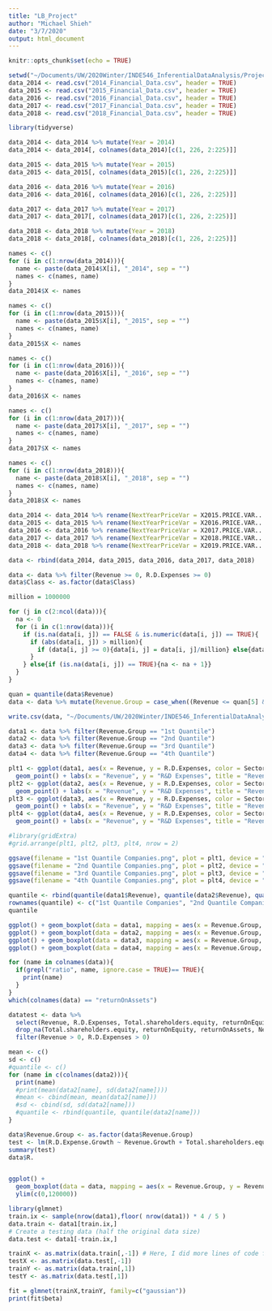 ```yaml
---
title: "LB_Project"
author: "Michael Shieh"
date: "3/7/2020"
output: html_document
---
```


```r
knitr::opts_chunk$set(echo = TRUE)
```

```r
setwd("~/Documents/UW/2020Winter/INDE546_InferentialDataAnalysis/Project/Dataset")
data_2014 <- read.csv("2014_Financial_Data.csv", header = TRUE)
data_2015 <- read.csv("2015_Financial_Data.csv", header = TRUE)
data_2016 <- read.csv("2016_Financial_Data.csv", header = TRUE)
data_2017 <- read.csv("2017_Financial_Data.csv", header = TRUE)
data_2018 <- read.csv("2018_Financial_Data.csv", header = TRUE)
```

```r
library(tidyverse)
```

```r
data_2014 <- data_2014 %>% mutate(Year = 2014)
data_2014 <- data_2014[, colnames(data_2014)[c(1, 226, 2:225)]]

data_2015 <- data_2015 %>% mutate(Year = 2015)
data_2015 <- data_2015[, colnames(data_2015)[c(1, 226, 2:225)]]

data_2016 <- data_2016 %>% mutate(Year = 2016)
data_2016 <- data_2016[, colnames(data_2016)[c(1, 226, 2:225)]]

data_2017 <- data_2017 %>% mutate(Year = 2017)
data_2017 <- data_2017[, colnames(data_2017)[c(1, 226, 2:225)]]

data_2018 <- data_2018 %>% mutate(Year = 2018)
data_2018 <- data_2018[, colnames(data_2018)[c(1, 226, 2:225)]]
```

```r
names <- c()
for (i in c(1:nrow(data_2014))){
  name <- paste(data_2014$X[i], "_2014", sep = "")
  names <- c(names, name)
}
data_2014$X <- names

names <- c()
for (i in c(1:nrow(data_2015))){
  name <- paste(data_2015$X[i], "_2015", sep = "")
  names <- c(names, name)
}
data_2015$X <- names

names <- c()
for (i in c(1:nrow(data_2016))){
  name <- paste(data_2016$X[i], "_2016", sep = "")
  names <- c(names, name)
}
data_2016$X <- names

names <- c()
for (i in c(1:nrow(data_2017))){
  name <- paste(data_2017$X[i], "_2017", sep = "")
  names <- c(names, name)
}
data_2017$X <- names

names <- c()
for (i in c(1:nrow(data_2018))){
  name <- paste(data_2018$X[i], "_2018", sep = "")
  names <- c(names, name)
}
data_2018$X <- names
```


```r
data_2014 <- data_2014 %>% rename(NextYearPriceVar = X2015.PRICE.VAR....)
data_2015 <- data_2015 %>% rename(NextYearPriceVar = X2016.PRICE.VAR....)
data_2016 <- data_2016 %>% rename(NextYearPriceVar = X2017.PRICE.VAR....)
data_2017 <- data_2017 %>% rename(NextYearPriceVar = X2018.PRICE.VAR....)
data_2018 <- data_2018 %>% rename(NextYearPriceVar = X2019.PRICE.VAR....)
```

```r
data <- rbind(data_2014, data_2015, data_2016, data_2017, data_2018)
```

```r
data <- data %>% filter(Revenue >= 0, R.D.Expenses >= 0)
data$Class <- as.factor(data$Class)
```

```r
million = 1000000

for (j in c(2:ncol(data))){
  na <- 0
  for (i in c(1:nrow(data))){
    if (is.na(data[i, j]) == FALSE & is.numeric(data[i, j]) == TRUE){
      if (abs(data[i, j]) > million){
        if (data[i, j] >= 0){data[i, j] = data[i, j]/million} else{data[i, j] = data[i, j]/(-million)}
      }
    } else{if (is.na(data[i, j]) == TRUE){na <- na + 1}}
  }
}
```

```r
quan = quantile(data$Revenue)
data <- data %>% mutate(Revenue.Group = case_when((Revenue <= quan[5] & Revenue > quan[4]) ~ "4th Quantile", (Revenue <= quan[4] & Revenue > quan[3]) ~ "3rd Quantile", (Revenue <= quan[3] & Revenue > quan[2]) ~ "2nd Quantile", Revenue <= quan[2] ~ "1st Quantile"))
```

```r
write.csv(data, "~/Documents/UW/2020Winter/INDE546_InferentialDataAnalysis/Project/Dataset/ProcessedDataset.csv")
```

```r
data1 <- data %>% filter(Revenue.Group == "1st Quantile")
data2 <- data %>% filter(Revenue.Group == "2nd Quantile")
data3 <- data %>% filter(Revenue.Group == "3rd Quantile")
data4 <- data %>% filter(Revenue.Group == "4th Quantile")

plt1 <- ggplot(data1, aes(x = Revenue, y = R.D.Expenses, color = Sector)) +
  geom_point() + labs(x = "Revenue", y = "R&D Expenses", title = "Revenue vs R&D Expenses for 1st Quantile Companies (Unit: Million)")
plt2 <- ggplot(data2, aes(x = Revenue, y = R.D.Expenses, color = Sector)) +
  geom_point() + labs(x = "Revenue", y = "R&D Expenses", title = "Revenue vs R&D Expenses for 2nd Quantile Companies (Unit: Million)")
plt3 <- ggplot(data3, aes(x = Revenue, y = R.D.Expenses, color = Sector)) +
  geom_point() + labs(x = "Revenue", y = "R&D Expenses", title = "Revenue vs R&D Expenses for 3rd Quantile Companies (Unit: Million)")
plt4 <- ggplot(data4, aes(x = Revenue, y = R.D.Expenses, color = Sector)) +
  geom_point() + labs(x = "Revenue", y = "R&D Expenses", title = "Revenue vs R&D Expenses for 4th Quantile Companies (Unit: Million)")

#library(gridExtra)
#grid.arrange(plt1, plt2, plt3, plt4, nrow = 2)

ggsave(filename = "1st Quantile Companies.png", plot = plt1, device = "png")
ggsave(filename = "2nd Quantile Companies.png", plot = plt2, device = "png")
ggsave(filename = "3rd Quantile Companies.png", plot = plt3, device = "png")
ggsave(filename = "4th Quantile Companies.png", plot = plt4, device = "png")
```

```r
quantile <- rbind(quantile(data1$Revenue), quantile(data2$Revenue), quantile(data3$Revenue), quantile(data4$Revenue))
rownames(quantile) <- c("1st Quantile Companies", "2nd Quantile Companies", "3rd Quantile Companies", "4th Quantile Companies")
quantile
```
```r
ggplot() + geom_boxplot(data = data1, mapping = aes(x = Revenue.Group, y = Revenue))
ggplot() + geom_boxplot(data = data2, mapping = aes(x = Revenue.Group, y = Revenue))
ggplot() + geom_boxplot(data = data3, mapping = aes(x = Revenue.Group, y = Revenue))
ggplot() + geom_boxplot(data = data4, mapping = aes(x = Revenue.Group, y = Revenue))
```

```r
for (name in colnames(data)){
  if(grepl("ratio", name, ignore.case = TRUE)== TRUE){
    print(name)
  }
}
which(colnames(data) == "returnOnAssets")
```

```r
datatest <- data %>% 
  select(Revenue, R.D.Expenses, Total.shareholders.equity, returnOnEquity, returnOnAssets, Net.Income) %>% 
  drop_na(Total.shareholders.equity, returnOnEquity, returnOnAssets, Net.Income) %>%
  filter(Revenue > 0, R.D.Expenses > 0)
```

```r
mean <- c()
sd <- c()
#quantile <- c()
for (name in c(colnames(data2))){
  print(name)
  #print(mean(data2[name], sd(data2[name])))
  #mean <- cbind(mean, mean(data2[name]))
  #sd <- cbind(sd, sd(data2[name]))
  #quantile <- rbind(quantile, quantile(data2[name]))
}
```

```r
data$Revenue.Group <- as.factor(data$Revenue.Group)
test <- lm(R.D.Expense.Growth ~ Revenue.Growth + Total.shareholders.equity + returnOnEquity + returnOnAssets + Net.Income, data = data)
summary(test)
data$R.
```

```r

```


```r
ggplot() + 
  geom_boxplot(data = data, mapping = aes(x = Revenue.Group, y = Revenue)) +
  ylim(c(0,120000))
```

```r
library(glmnet)
train.ix <- sample(nrow(data1),floor( nrow(data1)) * 4 / 5 )
data.train <- data1[train.ix,]
# Create a testing data (half the original data size)
data.test <- data1[-train.ix,]

trainX <- as.matrix(data.train[,-1]) # Here, I did more lines of code for data preprocessing. This is because of the data format requirement by the package "glmnet"
testX <- as.matrix(data.test[,-1])
trainY <- as.matrix(data.train[,1])
testY <- as.matrix(data.test[,1])
```

```r
fit = glmnet(trainX,trainY, family=c("gaussian")) 
print(fit$beta)
```

